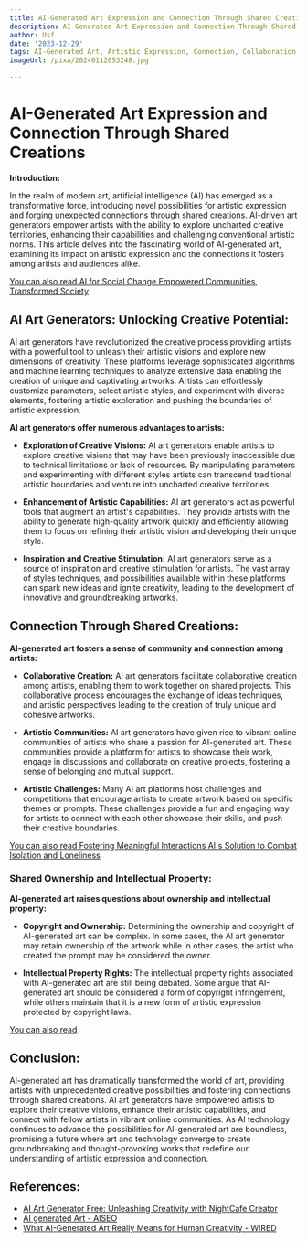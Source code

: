 ```yaml
---
title: AI-Generated Art Expression and Connection Through Shared Creations
description: AI-Generated Art Expression and Connection Through Shared Creations
author: Usf
date: '2023-12-29'
tags: AI-Generated Art, Artistic Expression, Connection, Collaboration, Shared Creations
imageUrl: /pixa/20240112053248.jpg

---
```

# AI-Generated Art  Expression and Connection Through Shared Creations

**Introduction:**

In the realm of modern art, artificial intelligence  (AI) has emerged as a transformative force, introducing novel possibilities for artistic expression and forging unexpected connections through shared creations. AI-driven art generators  empower artists with the ability to explore uncharted creative territories, enhancing their capabilities and challenging conventional artistic norms. This article delves into  the fascinating  world of AI-generated art, examining its impact on  artistic expression and the connections it  fosters among artists and audiences alike.

[You can also read  AI for Social Change Empowered Communities, Transformed Society](AI%20for%20Social%20Change%20Empowered%20Communities%2C%20Transformed%20Society)


## AI Art Generators: Unlocking Creative Potential:

AI art generators have revolutionized the creative process providing artists with a powerful tool to unleash their artistic visions and explore new dimensions of creativity. These platforms leverage sophisticated algorithms and machine learning techniques to analyze extensive data enabling the creation of unique and  captivating artworks. Artists can effortlessly  customize  parameters, select artistic styles, and experiment with diverse  elements, fostering artistic exploration  and  pushing the  boundaries of artistic expression.

**AI art generators  offer  numerous advantages to artists:**

- **Exploration of Creative Visions:** AI art generators enable artists to explore creative visions that may have been previously inaccessible  due to technical limitations or  lack of resources. By manipulating parameters and experimenting with different styles artists can transcend traditional artistic boundaries and venture into uncharted creative  territories.

- **Enhancement of Artistic Capabilities:** AI art generators act as powerful  tools that augment an artist's capabilities. They provide artists with the ability to generate high-quality artwork quickly and  efficiently allowing them to focus on refining their artistic vision and developing their unique style.

- **Inspiration and Creative Stimulation:** AI art generators serve  as a source of inspiration  and creative stimulation for artists. The vast array of styles  techniques, and possibilities available within  these platforms can  spark  new ideas and ignite creativity,  leading to the development of innovative and groundbreaking artworks.

## Connection Through Shared Creations:

**AI-generated art fosters a  sense of community and connection  among artists:**

- **Collaborative Creation:** AI art generators facilitate collaborative creation among artists, enabling them to work together on shared projects. This collaborative process encourages  the exchange of ideas techniques, and artistic perspectives leading to the  creation of truly  unique and cohesive artworks.

- **Artistic Communities:** AI art generators have given rise to vibrant  online communities of artists who share a passion for AI-generated art. These communities provide a platform for artists to showcase their work, engage in  discussions and collaborate on creative  projects, fostering a sense of  belonging  and mutual support.

- **Artistic Challenges:**  Many AI art platforms host challenges and competitions that encourage artists to create artwork based on specific themes or prompts. These challenges provide a fun and engaging  way for  artists to connect with each other showcase their skills, and push their creative boundaries.

[You can also read Fostering Meaningful Interactions AI's  Solution to Combat Isolation and Loneliness](Fostering%20Meaningful%20Interactions%20AI%27s%20Solution%20to%20Combat%20Isolation%20and%20Loneliness)


### Shared  Ownership and Intellectual Property:

**AI-generated  art raises  questions about ownership and intellectual property:**

- **Copyright and Ownership:**  Determining the ownership and copyright of AI-generated  art can be complex. In some cases,  the  AI  art generator may retain ownership of the artwork while in other  cases, the artist who created the prompt may be considered the owner.

- **Intellectual  Property Rights:** The intellectual property rights associated with AI-generated art are still being debated. Some argue that AI-generated art should be considered a form of copyright infringement, while others maintain that it is a new form of artistic expression protected by copyright laws.

[You can also read ]()


## Conclusion:

AI-generated  art has dramatically transformed the world of art, providing artists with  unprecedented creative possibilities and fostering connections through shared creations. AI art generators have  empowered artists to explore their creative visions, enhance their artistic capabilities,  and connect with fellow artists in vibrant online communities.  As AI  technology continues to advance  the  possibilities for AI-generated art are  boundless, promising a future where art and technology converge to  create  groundbreaking and thought-provoking  works that redefine our understanding of artistic expression and connection.

## References:
- [AI Art Generator Free: Unleashing Creativity with NightCafe Creator](https://www.linkedin.com/pulse/ai-art-generator-free-unleashing-creativity-nightcafe-simon-rv5ie)
- [AI generated Art - AISEO](https://aiseo.ai/products/ai-generated-art.html)
- [What AI-Generated Art Really Means for Human Creativity - WIRED](https://www.wired.com/story/picture-limitless-creativity-ai-image-generators/)
